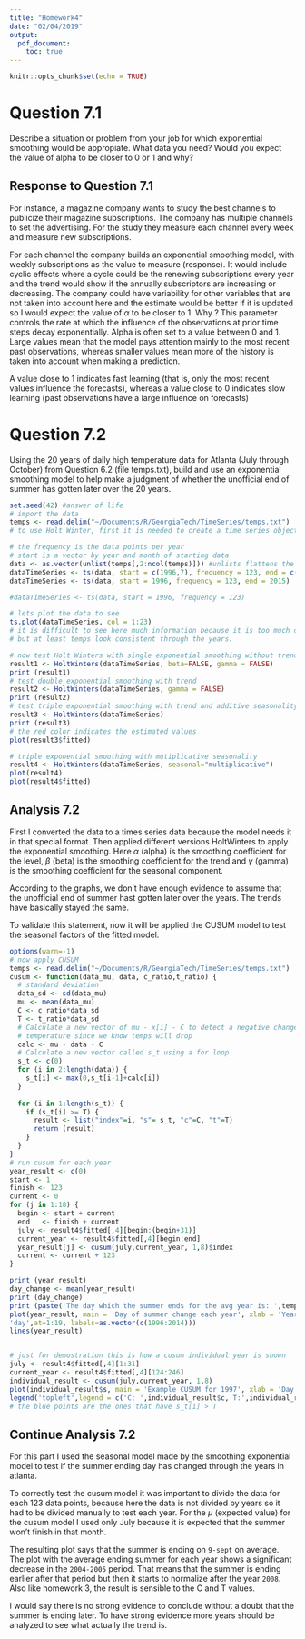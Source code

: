 ```yaml
---
title: "Homework4"
date: "02/04/2019"
output:
  pdf_document:
    toc: true
---
```


```r
knitr::opts_chunk$set(echo = TRUE)
```

# Question 7.1

Describe a situation or problem from your job for which exponential smoothing would be appropiate. What data you need? Would you expect the value of alpha to be closer to 0 or 1 and why?

## Response to Question 7.1

For instance, a magazine company wants to study the best channels to publicize their magazine subscriptions. The company has multiple channels to set the advertising. For the study they measure each channel every week and measure new subscriptions.

For each channel the company builds an exponential smoothing model, with weekly subscriptions as the value to measure (response). It would include cyclic effects where a cycle could be the renewing subscriptions every year and the trend would show if the annually subscriptors are increasing or decreasing. The company could have variability for other variables that are not taken into account here and the estimate would be better if it is updated so I would expect the value of $\alpha$ to be closer to 1. Why ? This parameter controls the rate at which the influence of the observations at prior time steps decay exponentially. Alpha is often set to a value between 0 and 1. Large values mean that the model pays attention mainly to the most recent past observations, whereas smaller values mean more of the history is taken into account when making a prediction.

A value close to 1 indicates fast learning (that is, only the most recent values influence the forecasts), whereas a value close to 0 indicates slow learning (past observations have a large influence on forecasts)

# Question 7.2

Using the 20 years of daily high temperature data for Atlanta (July through October) from Question 6.2 (file temps.txt), build and use an exponential smoothing model to help make a judgment of whether the unofficial end of summer has gotten later over the 20 years.

```r
set.seed(42) #answer of life
# import the data
temps <- read.delim("~/Documents/R/GeorgiaTech/TimeSeries/temps.txt")
# to use Holt Winter, first it is needed to create a time series object

# the frequency is the data points per year
# start is a vector by year and month of starting data
data <- as.vector(unlist(temps[,2:ncol(temps)])) #unlists flattens the list
dataTimeSeries <- ts(data, start = c(1996,7), frequency = 123, end = c(2015, 10))
dataTimeSeries <- ts(data, start = 1996, frequency = 123, end = 2015)

#dataTimeSeries <- ts(data, start = 1996, frequency = 123)

# lets plot the data to see 
ts.plot(dataTimeSeries, col = 1:23)
# it is difficult to see here much information because it is too much data to visualize
# but at least temps look consistent through the years.

# now test Holt Winters with single exponential smoothing without trend
result1 <- HoltWinters(dataTimeSeries, beta=FALSE, gamma = FALSE)
print (result1)
# test double exponential smoothing with trend
result2 <- HoltWinters(dataTimeSeries, gamma = FALSE)
print (result2)
# test triple exponential smoothing with trend and additive seasonality
result3 <- HoltWinters(dataTimeSeries)
print (result3)
# the red color indicates the estimated values
plot(result3$fitted)

# triple exponential smoothing with mutiplicative seasonality
result4 <- HoltWinters(dataTimeSeries, seasonal="multiplicative")
plot(result4)
plot(result4$fitted)

```

## Analysis 7.2
First I converted the data to a times series data because the model needs it in that special format. Then applied different versions HoltWinters to apply the exponential smoothing.
Here $\alpha$ (alpha) is the smoothing coefficient for the level, $\beta$ (beta) is the smoothing coefficient for the trend and $\gamma$ (gamma) is the smoothing coefficient for the seasonal component.

According to the graphs, we don't have enough evidence to assume that the unofficial end of summer hast gotten later over the years. The trends have basically stayed the same.

To validate this statement, now it will be applied the CUSUM model to test the seasonal factors of the fitted model.

```r
options(warn=-1)
# now apply CUSUM
temps <- read.delim("~/Documents/R/GeorgiaTech/TimeSeries/temps.txt")
cusum <- function(data_mu, data, c_ratio,t_ratio) {
  # standard deviation
  data_sd <- sd(data_mu)
  mu <- mean(data_mu)
  C <- c_ratio*data_sd
  T <- t_ratio*data_sd
  # Calculate a new vector of mu - x[i] - C to detect a negative change in
  # temperature since we know temps will drop
  calc <- mu - data - C
  # Calculate a new vector called s_t using a for loop
  s_t <- c(0)
  for (i in 2:length(data)) {
    s_t[i] <- max(0,s_t[i-1]+calc[i]) 
  }
  
  for (i in 1:length(s_t)) {
    if (s_t[i] >= T) {
      result <- list("index"=i, "s"= s_t, "c"=C, "t"=T)
      return (result)
    }
  }
}
# run cusum for each year
year_result <- c(0)
start <- 1
finish <- 123
current <- 0
for (j in 1:18) {
  begin <- start + current
  end   <- finish + current
  july <- result4$fitted[,4][begin:(begin+31)]
  current_year <- result4$fitted[,4][begin:end]
  year_result[j] <- cusum(july,current_year, 1,8)$index
  current <- current + 123
}

print (year_result)
day_change <- mean(year_result)
print (day_change)
print (paste('The day which the summer ends for the avg year is: ',temps$DAY[day_change]))
plot(year_result, main = 'Day of summer change each year', xlab = 'Year', ylab =
'day',at=1:19, labels=as.vector(c(1996:2014)))
lines(year_result)


# just for demostration this is how a cusum individual year is shown
july <- result4$fitted[,4][1:31]
current_year <- result4$fitted[,4][124:246]
individual_result <- cusum(july,current_year, 1,8)
plot(individual_result$s, main = 'Example CUSUM for 1997', xlab = 'Day', ylab ='s_t', col = ifelse(individual_result$s > individual_result$t,'blue','black'))
legend('topleft',legend = c('C: ',individual_result$c,'T:',individual_result$t))
# the blue points are the ones that have s_t[i] > T
```

## Continue Analysis 7.2

For this part I used the seasonal model made by the smoothing exponential model to test if the summer ending day has changed through the years in atlanta.

To correctly test the cusum model it was important to divide the data for each 123 data points, because here the data is not divided by years so it had to be divided manually to test each year. For the $\mu$ (expected value) for the cusum model I used only July because it is expected that the summer won't finish in that month.

The resulting plot says that the summer is ending on `9-sept` on average. The plot with the average ending summer for each year shows a significant decrease in the `2004-2005` period. That means that the summer is ending earlier after that period but then it starts to normalize after the year `2008`. Also like homework 3, the result is sensible to the C and T values.

I would say there is no strong evidence to conclude without a doubt that the summer is ending later. To have strong evidence more years should be analyzed to see what actually the trend is.